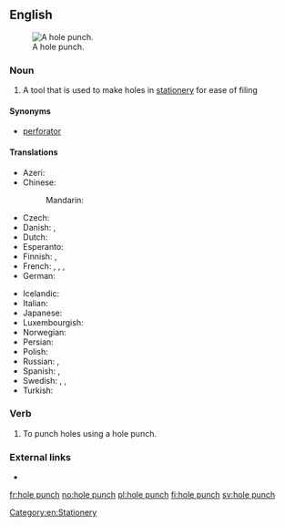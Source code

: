 ==English==
[[File:Trouilloteuse double noire 06.jpg|thumb|A hole punch.]]

===Noun===
{{en-noun|head=[[hole]] [[punch]]|es}}

# A tool that is used to make holes in [[stationery]] for ease of filing

====Synonyms====
* [[perforator]]

====Translations====
{{trans-top|tool}}
* Azeri: {{t-|az|dəlgəc}}
* Chinese:
*: Mandarin: {{t|cmn|穿孔器|tr=chuānkǒngqì|sc=Hani}}
* Czech: {{t-|cs|děrovačka|f}}
* Danish: {{t-|da|hullemaskine|c}}, {{t-|da|hulapparat|n}}
* Dutch: {{t+|nl|perforator|m}}
* Esperanto: {{t-|eo|truilo}}
* Finnish: {{t-|fi|rei'ittäjä}}, {{t+|fi|rei'itin}}
* French: {{t+|fr|perforateur|m}}, {{t+|fr|perforatrice|f}}, {{t+|fr|trouilloteuse|f}} {{qualifier|colloquial}}, {{t-|fr|trouilloteur|m}} {{qualifier|colloquial}}
* German: {{t+|de|Locher|m}}
{{trans-mid}}
* Icelandic: {{t+|is|gatari|m}}
* Italian: {{t-|it|perforatrice|f}}
* Japanese: {{t-|ja|穿孔機|tr=せんこうき, senkōki|sc=Jpan}}
* Luxembourgish: {{t-|lb|Locher}}
* Norwegian: {{t+|no|hullemaskin}}
* Persian: {{t-|fa|پانچ|tr=pânč|sc=fa-Arab}}
* Polish: {{t+|pl|dziurkacz|m}}
* Russian: {{t+|ru|дырокол|m|tr=dyrokól}}, {{t+|ru|перфоратор|m|tr=perforátor|sc=Cyrl}}
* Spanish: {{t-|es|perforadora|f}}, {{t-|es|máquina perforadora|f}}
* Swedish: {{t+|sv|hålslag|n}}, {{t+|sv|hålslagare|c}}, {{t+|sv|hålslagsapparat|c}}
* Turkish: {{t+|tr|delgeç}}
{{trans-bottom}}

===Verb===
{{en-verb|hole punches|hole punching|hole punched}}

# To punch holes using a hole punch.

===External links===
* {{pedialite}}

[[Category:en:Stationery]]

[[fr:hole punch]]
[[no:hole punch]]
[[pl:hole punch]]
[[fi:hole punch]]
[[sv:hole punch]]